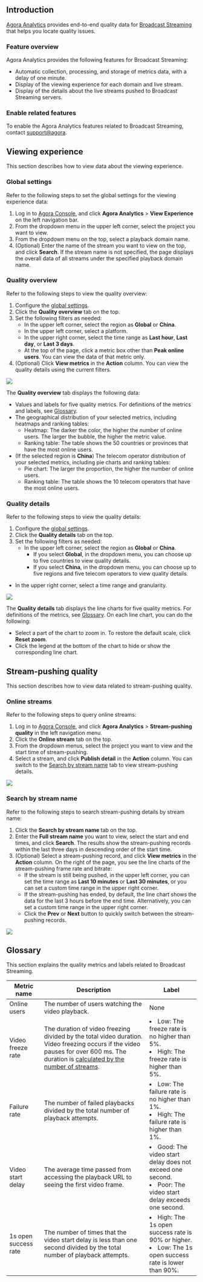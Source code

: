 ## Introduction

[Agora Analytics](/agora-analytics/overview/product-overview) provides end-to-end quality data for [Broadcast Streaming](/broadcast-streaming/overview/product-overview) that helps you locate quality issues.

### Feature overview

Agora Analytics provides the following features for Broadcast Streaming:

- Automatic collection, processing, and storage of metrics data, with a delay of one minute.
- Display of the viewing experience for each domain and live stream.
- Display of the details about the live streams pushed to Broadcast Streaming servers.

### Enable related features

To enable the Agora Analytics features related to Broadcast Streaming, contact [support@agora](mailto:support@agora.io).

## Viewing experience

This section describes how to view data about the viewing experience.

### <a name="global"></a>Global settings

Refer to the following steps to set the global settings for the viewing experience data:

1. Log in to [Agora Console](https://dashboard.agora.io/), and click **Agora Analytics** > **View Experience** on the left navigation bar.
2. From the dropdown menu in the upper left corner, select the project you want to view.
3. From the dropdown menu on the top, select a playback domain name.
4. (Optional) Enter the name of the stream you want to view on the top, and click **Search**. If the stream name is not specified, the page displays the overall data of all streams under the specified playback domain name.

### Quality overview

Refer to the following steps to view the quality overview:

1. Configure the [global settings](#global).
1. Click the **Quality overview** tab on the top.
2. Set the following filters as needed:
   - In the upper left corner, select the region as **Global** or **China**.
   - In the upper left corner, select a platform.
   - In the upper right corner, select the time range as **Last hour**, **Last day**, or **Last 3 days**.
   - At the top of the page, click a metric box other than **Peak online users**. You can view the data of that metric only.
3. (Optional) Click **View metrics** in the **Action** column. You can view the quality details using the current filters.

![](https://web-cdn.agora.io/docs-files/1660891909438)

The **Quality overview** tab displays the following data:

- Values and labels for five quality metrics. For definitions of the metrics and labels, see [Glossary](#terms).
- The geographical distribution of your selected metrics, including heatmaps and ranking tables:
   - Heatmap: The darker the color, the higher the number of online users. The larger the bubble, the higher the metric value.
   - Ranking table: The table shows the 50 countries or provinces that have the most online users.
- (If the selected region is **China**) The telecom operator distribution of your selected metrics, including pie charts and ranking tables:
   - Pie chart: The larger the proportion, the higher the number of online users.
   - Ranking table: The table shows the 10 telecom operators that have the most online users.

### Quality details

Refer to the following steps to view the quality details:

1. Configure the [global settings](#global).
2. Click the **Quality details** tab on the top.
3. Set the following filters as needed:
   - In the upper left corner, select the region as **Global** or **China**.
      - If you select **Global**, in the dropdown menu, you can choose up to five countries to view quality details.
      - If you select **China**, in the dropdown menu, you can choose up to five regions and five telecom operators to view quality details.
- In the upper right corner, select a time range and granularity.

![](https://web-cdn.agora.io/docs-files/1660891929495)

The **Quality details** tab displays the line charts for five quality metrics. For definitions of the metrics, see [Glossary](#terms). On each line chart, you can do the following:

- Select a part of the chart to zoom in. To restore the default scale, click **Reset zoom**.
- Click the legend at the bottom of the chart to hide or show the corresponding line chart.

## Stream-pushing quality

This section describes how to view data related to stream-pushing quality.

### Online streams

Refer to the following steps to query online streams:

1. Log in to [Agora Console](https://dashboard.agora.io/), and click **Agora Analytics** > **Stream-pushing quality** in the left navigation menu.
2. Click the **Online stream** tab on the top.
2. From the dropdown menus, select the project you want to view and the start time of stream-pushing.
3. Select a stream, and click **Publish detail** in the **Action** column. You can switch to the [Search by stream name](#search-by-stream-name) tab to view stream-pushing details.

![](https://web-cdn.agora.io/docs-files/1660891965196)

### Search by stream name

Refer to the following steps to search stream-pushing details by stream name:

1. Click the **Search by stream name** tab on the top.
3. Enter the **Full stream name** you want to view, select the start and end times, and click **Search**. The results show the stream-pushing records within the last three days in descending order of the start time.
4. (Optional) Select a stream-pushing record, and click **View metrics** in the **Action** column. On the right of the page, you see the line charts of the stream-pushing frame rate and bitrate:
   - If the stream is still being pushed, in the upper left corner, you can set the time range as **Last 10 minutes** or **Last 30 minutes**, or you can set a custom time range in the upper right corner.
   - If the stream-pushing has ended, by default, the line chart shows the data for the last 3 hours before the end time. Alternatively, you can set a custom time range in the upper right corner.
   - Click the **Prev** or **Next** button to quickly switch between the stream-pushing records.

![](https://web-cdn.agora.io/docs-files/1660892020914)

## <a name="terms"></a>Glossary

This section explains the quality metrics and labels related to Broadcast Streaming.

| Metric name          | Description                                                  | Label                                                        |
| -------------------- | ------------------------------------------------------------ | ------------------------------------------------------------ |
| Online users         | The number of users watching the video playback.             | None                                                         |
| Video freeze rate    | The duration of video freezing divided by the total video duration. Video freezing occurs if the video pauses for over 600 ms. The duration is [calculated by the number of streams](/interactive-live-streaming/reference/billing-policies#how-does-agora-calculate-service-minutes). | <li>Low: The freeze rate is no higher than 5%.</li><li>High: The freeze rate is higher than 5%.</li> |
| Failure rate         | The number of failed playbacks divided by the total number of playback attempts. | <li>Low: The failure rate is no higher than 1%.</li><li>High: The failure rate is higher than 1%.</li> |
| Video start delay    | The average time passed from accessing the playback URL to seeing the first video frame. | <li>Good: The video start delay does not exceed one second.</li><li>Poor: The video start delay exceeds one second.</li> |
| 1s open success rate | The number of times that the video start delay is less than one second divided by the total number of playback attempts. | <li>High: The 1s open success rate is 90% or higher.</li><li>Low: The 1s open success rate is lower than 90%.</li> |